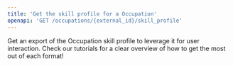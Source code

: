 ```yaml
---
title: 'Get the skill profile for a Occupation'
openapi: 'GET /occupations/{external_id}/skill_profile'
---
```


Get an export of the Occupation skill profile to leverage it for user interaction. Check our tutorials for a clear overview of how to get the most out of each format!
